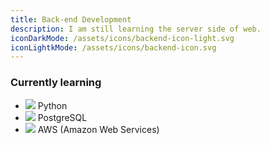 ```yaml
---
title: Back-end Development
description: I am still learning the server side of web.
iconDarkMode: /assets/icons/backend-icon-light.svg
iconLightkMode: /assets/icons/backend-icon.svg
---
```


### Currently learning

- ![](./icons/python-icon.svg) Python
- ![](./icons/postgresql-icon-light.svg) PostgreSQL
- ![](./icons/aws-icon-dark.svg) AWS (Amazon Web Services)
